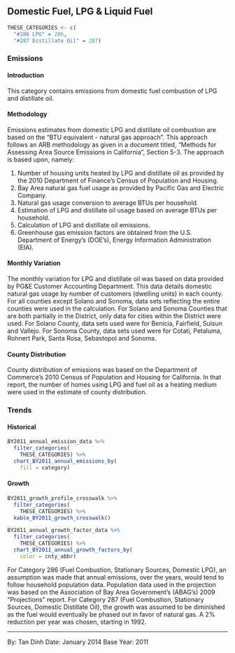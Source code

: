 ## Domestic Fuel, LPG & Liquid Fuel {#SS-combust-domestic-liquid}

```r
THESE_CATEGORIES <- c(
  "#286 LPG" = 286,
  "#287 Distillate Oil" = 287)
```

### Emissions

#### Introduction {-}

This category contains emissions from domestic fuel combustion of LPG and distillate oil.

#### Methodology {-}

Emissions estimates from domestic LPG and distillate oil combustion are based on the “BTU equivalent - natural gas approach”. This approach follows an ARB methodology as given in a document titled, “Methods for Assessing Area Source Emissions in California”, Section 5-3. The approach is based upon, namely:

1. Number of housing units heated by LPG and distillate oil as provided by the 2010 Department of Finance’s Census of Population and Housing.
2. Bay Area natural gas fuel usage as provided by Pacific Gas and Electric Company.
3. Natural gas usage conversion to average BTUs per household.
4. Estimation of LPG and distillate oil usage based on average BTUs per household.
5. Calculation of LPG and distillate oil emissions.
6. Greenhouse gas emission factors are obtained from the U.S. Department of Energy’s (DOE’s), Energy Information Administration (EIA).

#### Monthly Variation {-}

The monthly variation for LPG and distillate oil was based on data provided by PG&E Customer Accounting Department. This data details domestic natural gas usage by number of customers (dwelling units) in each county. For all counties except Solano and Sonoma, data sets reflecting the entire counties were used in the calculation. For Solano and Sonoma Counties that are both partially in the District, only data for cities within the District were used. For Solano County, data sets used were for Benicia, Fairfield, Suisun and Vallejo. For Sonoma County, data sets used were for Cotati, Petaluma, Rohnert Park, Santa Rosa, Sebastopol and Sonoma.

#### County Distribution {-}

County distribution of emissions was based on the Department of Commerce’s 2010 Census of Population and Housing for California. In that report, the number of homes using LPG and fuel oil as a heating medium were used in the estimate of county distribution.

### Trends {#SS-combust-domestic-liquid-trend}

#### Historical {-}

```r
BY2011_annual_emission_data %>%
  filter_categories(
    THESE_CATEGORIES) %>%
  chart_BY2011_annual_emissions_by(
    fill = category) 
```

#### Growth {-}

```r
BY2011_growth_profile_crosswalk %>%
  filter_categories(
    THESE_CATEGORIES) %>%
  kable_BY2011_growth_crosswalk()
```

```r
BY2011_annual_growth_factor_data %>%
  filter_categories(
    THESE_CATEGORIES) %>%
  chart_BY2011_annual_growth_factors_by(
    color = cnty_abbr) 
```

For Category 286 (Fuel Combustion, Stationary Sources, Domestic LPG), an assumption was made that annual emissions, over the years, would tend to follow household population data. Population data used in the projection was based on the Association of Bay Area Government's (ABAG's) 2009 “Projections” report. For Category 287 (Fuel Combustion, Stationary Sources, Domestic Distillate Oil), the growth was assumed to be diminished as the fuel would eventually be phased out in favor of natural gas. A 2% reduction per year was chosen, starting in 1992.

***

By: Tan Dinh
Date: January 2014 
Base Year: 2011
